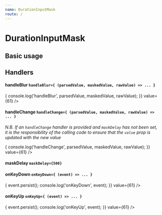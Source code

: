 ```yaml
---
name: DurationInputMask
route: /
---
```



# DurationInputMask

<Props of={DurationInputMask} />

## Basic usage

<Playground>
  <DurationInputMask value={61} />
</Playground>

## Handlers

#### handleBlur `handleBlur={ (parsedValue, maskedValue, rawValue) => ... }`

<Playground>
  <DurationInputMask
    handleBlur={(parsedValue, maskedValue, rawValue) => {
      console.log('handleBlur', parsedValue, maskedValue, rawValue);
    }}
    value={61}
  />
</Playground>

#### handleChange `handleChange={ (parsedValue, maskedValue, rawValue) => ... }`

_N.B. If an `handleChange` handler is provided and `maskDelay` has not been set,
it is the responsibility of the calling code to ensure that the `value`
prop is updated with the new value_

<Playground>
  <DurationInputMask
    handleChange={(parsedValue, maskedValue, rawValue) => {
      console.log('handleChange', parsedValue, maskedValue, rawValue);
    }}
    value={61}
  />
</Playground>

#### maskDelay `maskDelay={500}`

<Playground>
  <DurationInputMask maskDelay={500} value={61} />
</Playground>

#### onKeyDown `onKeyDown={ (event) => ... }`

<Playground>
  <DurationInputMask
    onKeyDown={(event) => {
      event.persist();
      console.log('onKeyDown', event);
    }}
    value={61}
  />
</Playground>

#### onKeyUp `onKeyUp={ (event) => ... }`

<Playground>
  <DurationInputMask
    onKeyDown={(event) => {
      event.persist();
      console.log('onKeyUp', event);
    }}
    value={61}
  />
</Playground>
